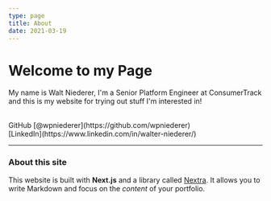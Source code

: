 ```yaml
---
type: page
title: About
date: 2021-03-19
---
```


# Welcome to my Page

My name is Walt Niederer, I'm a Senior Platform Engineer at ConsumerTrack and this is my website for trying out stuff I'm interested in!

<div>
  <br />
  GitHub [@wpniederer](https://github.com/wpniederer)
  <br />
  [LinkedIn](https://www.linkedin.com/in/walter-niederer/)
</div>


---
### About this site
This website is built with **Next.js** and a library called [Nextra](https://nextra.vercel.app/). It allows you to write Markdown and focus on the _content_ of your portfolio.
